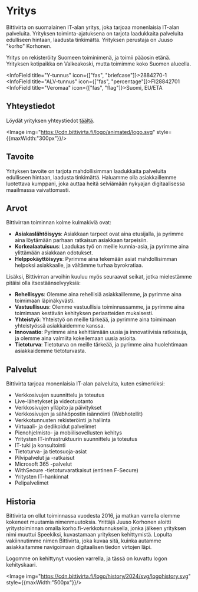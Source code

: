 # Yritys

Bittivirta on suomalainen IT-alan yritys, joka tarjoaa monenlaisia IT-alan palveluita. Yrityksen toiminta-ajatuksena on tarjota
laadukkaita palveluita edulliseen hintaan, laadusta tinkimättä. Yrityksen perustaja on Juuso "korho" Korhonen.

Yritys on rekisteröity Suomeen toiminimenä, ja toimii pääosin etänä. Yrityksen kotipaikka on Valkeakoski, mutta toimimme koko Suomen alueella.

<InfoField title="Y-tunnus" icon={["fas", "briefcase"]}>2884270-1</InfoField>
<InfoField title="ALV-tunnus" icon={["fas", "percentage"]}>FI28842701</InfoField>
<InfoField title="Veromaa" icon={["fas", "flag"]}>Suomi, EU/ETA</InfoField>

## Yhteystiedot

Löydät yrityksen yhteystiedot [täältä](/contact-details).

<Image img="https://cdn.bittivirta.fi/logo/animated/logo.svg" style={{maxWidth:"300px"}}/>

## Tavoite

Yrityksen tavoite on tarjota mahdollisimman laadukkaita palveluita edulliseen hintaan, laadusta tinkimättä. Haluamme olla asiakkaillemme
luotettava kumppani, joka auttaa heitä selviämään nykyajan digitaalisessa maailmassa vaivattomasti.

## Arvot

Bittivirran toiminnan kolme kulmakiviä ovat:
- **Asiakaslähtöisyys**: Asiakkaan tarpeet ovat aina etusijalla, ja pyrimme aina löytämään parhaan ratkaisun asiakkaan tarpeisiin.
- **Korkealaatuisuus**: Laadukas työ on meille kunnia-asia, ja pyrimme aina ylittämään asiakkaan odotukset.
- **Helppokäyttöisyys**: Pyrimme aina tekemään asiat mahdollisimman helpoksi asiakkaalle, ja vältämme turhaa byrokratiaa.

Lisäksi, Bittivirran arvoihin kuuluu myös seuraavat seikat, jotka mielestämme pitäisi olla itsestäänselvyyksiä:
- **Rehellisyys**: Olemme aina rehellisiä asiakkaillemme, ja pyrimme aina toimimaan läpinäkyvästi.
- **Vastuullisuus**: Olemme vastuullisia toiminnassamme, ja pyrimme aina toimimaan kestävän kehityksen periaatteiden mukaisesti.
- **Yhteistyö**: Yhteistyö on meille tärkeää, ja pyrimme aina toimimaan yhteistyössä asiakkaidemme kanssa.
- **Innovaatio**: Pyrimme aina kehittämään uusia ja innovatiivisia ratkaisuja, ja olemme aina valmiita kokeilemaan uusia asioita.
- **Tietoturva**: Tietoturva on meille tärkeää, ja pyrimme aina huolehtimaan asiakkaidemme tietoturvasta.

## Palvelut

Bittivirta tarjoaa monenlaisia IT-alan palveluita, kuten esimerkiksi:
- Verkkosivujen suunnittelu ja toteutus
- Live-lähetykset ja videotuotanto
- Verkkosivujen ylläpito ja päivitykset
- Verkkosivujen ja sähköpostin isännöinti (Webhotellit)
- Verkkotunnusten rekisteröinti ja hallinta
- Virtuaali- ja dedikoidut palvelimet
- Pienohjelmisto- ja mobiilisovellusten kehitys
- Yritysten IT-infrastruktuurin suunnittelu ja toteutus
- IT-tuki ja konsultointi
- Tietoturva- ja tietosuoja-asiat
- Pilvipalvelut ja -ratkaisut
- Microsoft 365 -palvelut
- WithSecure -tietoturvaratkaisut (entinen F-Secure)
- Yritysten IT-hankinnat
- Pelipalvelimet

## Historia

Bittivirta on ollut toiminnassa vuodesta 2016, ja matkan varrella olemme kokeneet muutamia nimenmuutoksia. Yrittäjä Juuso Korhonen
aloitti yritystoiminnan omalla korho.fi-verkkotunnuksella, jonka jälkeen yrityksen nimi muuttui Speekiksi, kuvastamaan yrityksen kehittymistä.
Lopulta vakiinnutimme nimen Bittivirta, joka kuvaa sitä, kuinka autamme asiakkaitamme navigoimaan digitaalisen tiedon virtojen läpi.

Logomme on kehittynyt vuosien varrella, ja tässä on kuvattu logon kehityskaari.

<Image img="https://cdn.bittivirta.fi/logo/history/2024/svg/logohistory.svg" style={{maxWidth:"500px"}}/>
